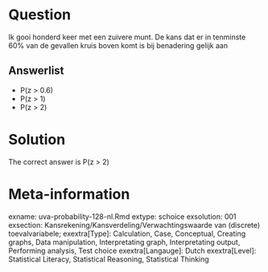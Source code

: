 Question
========

Ik gooi honderd keer met een zuivere munt. De kans dat er in tenminste 60% van de gevallen kruis boven komt is bij benadering gelijk aan 

Answerlist
----------
* P(z &gt; 0.6)
* P(z &gt; 1)
* P(z &gt; 2)

Solution
========

The correct answer is  P(z &gt; 2) 

Meta-information
================
exname: uva-probability-128-nl.Rmd 
extype: schoice 
exsolution: 001 
exsection: Kansrekening/Kansverdeling/Verwachtingswaarde van (discrete) toevalvariabele;
exextra[Type]: Calculation, Case, Conceptual, Creating graphs, Data manipulation, Interpretating graph, Interpretating output, Performing analysis, Test choice 
exextra[Langauge]: Dutch 
exextra[Level]: Statistical Literacy, Statistical Reasoning, Statistical Thinking 
